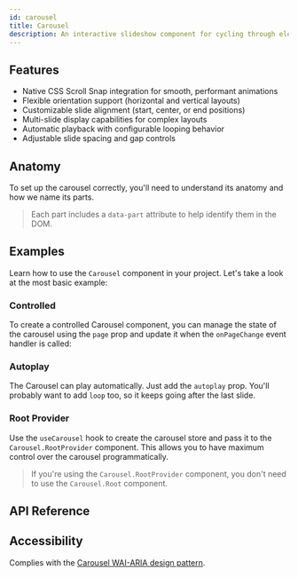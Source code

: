 ```yaml
---
id: carousel
title: Carousel
description: An interactive slideshow component for cycling through elements.
---
```


<ComponentPreview id="Carousel" />

## Features

- Native CSS Scroll Snap integration for smooth, performant animations
- Flexible orientation support (horizontal and vertical layouts)
- Customizable slide alignment (start, center, or end positions)
- Multi-slide display capabilities for complex layouts
- Automatic playback with configurable looping behavior
- Adjustable slide spacing and gap controls

## Anatomy

To set up the carousel correctly, you'll need to understand its anatomy and how we name its parts.

> Each part includes a `data-part` attribute to help identify them in the DOM.

<Anatomy id="carousel" />

## Examples

Learn how to use the `Carousel` component in your project. Let's take a look at the most basic example:

<Example id="basic" />

### Controlled

To create a controlled Carousel component, you can manage the state of the carousel using the `page` prop and update it
when the `onPageChange` event handler is called:

<Example id="controlled" />

### Autoplay

The Carousel can play automatically. Just add the `autoplay` prop. You'll probably want to add `loop` too, so it keeps
going after the last slide.

<Example id="autoplay" />

### Root Provider

Use the `useCarousel` hook to create the carousel store and pass it to the `Carousel.RootProvider` component. This
allows you to have maximum control over the carousel programmatically.

<Example id="root-provider" />

> If you're using the `Carousel.RootProvider` component, you don't need to use the `Carousel.Root` component.

## API Reference

<ComponentTypes id="carousel" />

## Accessibility

Complies with the [Carousel WAI-ARIA design pattern](https://www.w3.org/WAI/ARIA/apg/patterns/carousel/).
